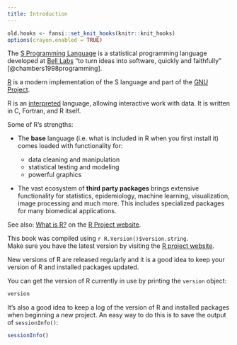 ```yaml
---
title: Introduction
---
```


```r
old.hooks <- fansi::set_knit_hooks(knitr::knit_hooks)
options(crayon.enabled = TRUE)
```

The [S Programming Language](https://en.wikipedia.org/wiki/S_(programming_language)) is a statistical
programming language developed at [Bell Labs](https://en.wikipedia.org/wiki/Bell_Labs) 
"to turn ideas into software, quickly and faithfully" [@chambers1998programming].

[R](https://en.wikipedia.org/wiki/R_(programming_language)) is a modern implementation of the
S language and part of the [GNU Project](https://en.wikipedia.org/wiki/GNU_Project).

R is an [interpreted](https://en.wikipedia.org/wiki/Interpreter_(computing)) language, allowing
interactive work with data. It is written in C, Fortran, and R itself.

Some of R's strengths:

- The **base** language (i.e. what is included in R when you first install it) 
comes loaded with functionality for:

  - data cleaning and manipulation
  - statistical testing and modeling
  - powerful graphics

- The vast ecosystem of **third party packages** brings extensive 
functionality for statistics, epidemiology, machine learning, visualization, 
image processing and much more. This includes specialized packages for many 
biomedical applications.
<br>

See also: [What is R?](https://www.r-project.org/about.html) on the 
[R Project website](https://www.r-project.org/).
<br>

This book was compiled using `r R.Version()$version.string`.  
Make sure you have the latest version by visiting the 
[R project website](https://www.r-project.org).
<br>

New versions of R are released regularly and it is a good idea to keep your
version of R and installed packages updated.

You can get the version of R currently in use by printing the `version` object:

```r
version
```

It's also a good idea to keep a log of the version of R and installed packages 
when beginning a new project. An easy way to do this is to save the output of 
`sessionInfo()`:

```r
sessionInfo()
```

